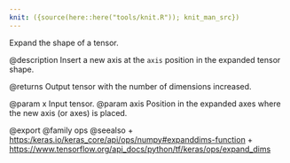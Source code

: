 ```yaml
---
knit: ({source(here::here("tools/knit.R")); knit_man_src})
---
```

Expand the shape of a tensor.

@description
Insert a new axis at the `axis` position in the expanded tensor shape.

@returns
    Output tensor with the number of dimensions increased.

@param x Input tensor.
@param axis Position in the expanded axes where the new axis
    (or axes) is placed.

@export
@family ops
@seealso
+ <https:/keras.io/keras_core/api/ops/numpy#expanddims-function>
+ <https://www.tensorflow.org/api_docs/python/tf/keras/ops/expand_dims>
